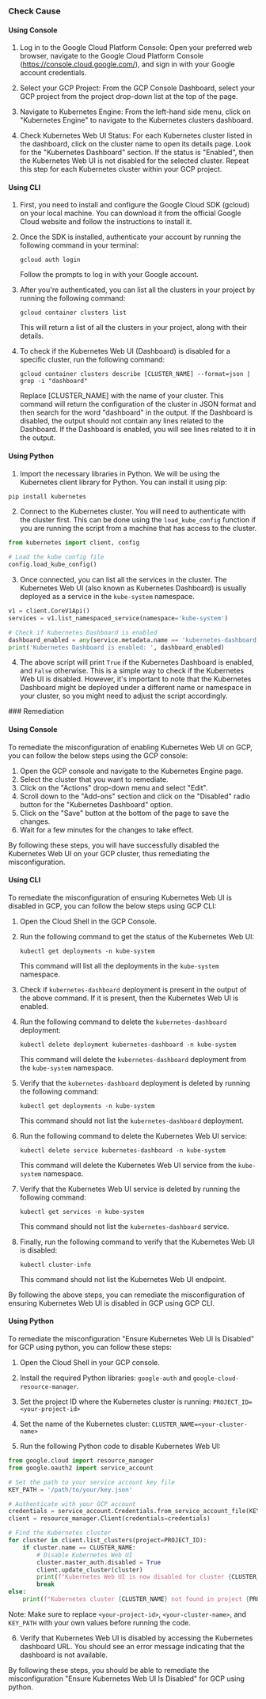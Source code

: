 

<Tabs><Tab title='Cause'>
### Check Cause

#### Using Console

1. Log in to the Google Cloud Platform Console: Open your preferred web browser, navigate to the Google Cloud Platform Console (https://console.cloud.google.com/), and sign in with your Google account credentials.

2. Select your GCP Project: From the GCP Console Dashboard, select your GCP project from the project drop-down list at the top of the page.

3. Navigate to Kubernetes Engine: From the left-hand side menu, click on "Kubernetes Engine" to navigate to the Kubernetes clusters dashboard.

4. Check Kubernetes Web UI Status: For each Kubernetes cluster listed in the dashboard, click on the cluster name to open its details page. Look for the "Kubernetes Dashboard" section. If the status is "Enabled", then the Kubernetes Web UI is not disabled for the selected cluster. Repeat this step for each Kubernetes cluster within your GCP project.

#### Using CLI

1. First, you need to install and configure the Google Cloud SDK (gcloud) on your local machine. You can download it from the official Google Cloud website and follow the instructions to install it.

2. Once the SDK is installed, authenticate your account by running the following command in your terminal:
   ```
   gcloud auth login
   ```
   Follow the prompts to log in with your Google account.

3. After you're authenticated, you can list all the clusters in your project by running the following command:
   ```
   gcloud container clusters list
   ```
   This will return a list of all the clusters in your project, along with their details.

4. To check if the Kubernetes Web UI (Dashboard) is disabled for a specific cluster, run the following command:
   ```
   gcloud container clusters describe [CLUSTER_NAME] --format=json | grep -i "dashboard"
   ```
   Replace [CLUSTER_NAME] with the name of your cluster. This command will return the configuration of the cluster in JSON format and then search for the word "dashboard" in the output. If the Dashboard is disabled, the output should not contain any lines related to the Dashboard. If the Dashboard is enabled, you will see lines related to it in the output.

#### Using Python

1. Import the necessary libraries in Python. We will be using the Kubernetes client library for Python. You can install it using pip:

```python
pip install kubernetes
```

2. Connect to the Kubernetes cluster. You will need to authenticate with the cluster first. This can be done using the `load_kube_config` function if you are running the script from a machine that has access to the cluster.

```python
from kubernetes import client, config

# Load the kube config file
config.load_kube_config()
```

3. Once connected, you can list all the services in the cluster. The Kubernetes Web UI (also known as Kubernetes Dashboard) is usually deployed as a service in the `kube-system` namespace.

```python
v1 = client.CoreV1Api()
services = v1.list_namespaced_service(namespace='kube-system')

# Check if Kubernetes Dashboard is enabled
dashboard_enabled = any(service.metadata.name == 'kubernetes-dashboard' for service in services.items)
print('Kubernetes Dashboard is enabled: ', dashboard_enabled)
```

4. The above script will print `True` if the Kubernetes Dashboard is enabled, and `False` otherwise. This is a simple way to check if the Kubernetes Web UI is disabled. However, it's important to note that the Kubernetes Dashboard might be deployed under a different name or namespace in your cluster, so you might need to adjust the script accordingly.

</Tab>

<Tab title='Remediation'>
### Remediation

#### Using Console

To remediate the misconfiguration of enabling Kubernetes Web UI on GCP, you can follow the below steps using the GCP console:

1. Open the GCP console and navigate to the Kubernetes Engine page.
2. Select the cluster that you want to remediate.
3. Click on the "Actions" drop-down menu and select "Edit".
4. Scroll down to the "Add-ons" section and click on the "Disabled" radio button for the "Kubernetes Dashboard" option.
5. Click on the "Save" button at the bottom of the page to save the changes.
6. Wait for a few minutes for the changes to take effect.

By following these steps, you will have successfully disabled the Kubernetes Web UI on your GCP cluster, thus remediating the misconfiguration.

#### Using CLI

To remediate the misconfiguration of ensuring Kubernetes Web UI is disabled in GCP, you can follow the below steps using GCP CLI:

1. Open the Cloud Shell in the GCP Console.

2. Run the following command to get the status of the Kubernetes Web UI:
   
   ```
   kubectl get deployments -n kube-system
   ```
   
   This command will list all the deployments in the `kube-system` namespace.

3. Check if `kubernetes-dashboard` deployment is present in the output of the above command. If it is present, then the Kubernetes Web UI is enabled.

4. Run the following command to delete the `kubernetes-dashboard` deployment:
   
   ```
   kubectl delete deployment kubernetes-dashboard -n kube-system
   ```
   
   This command will delete the `kubernetes-dashboard` deployment from the `kube-system` namespace.

5. Verify that the `kubernetes-dashboard` deployment is deleted by running the following command:
   
   ```
   kubectl get deployments -n kube-system
   ```
   
   This command should not list the `kubernetes-dashboard` deployment.

6. Run the following command to delete the Kubernetes Web UI service:
   
   ```
   kubectl delete service kubernetes-dashboard -n kube-system
   ```
   
   This command will delete the Kubernetes Web UI service from the `kube-system` namespace.

7. Verify that the Kubernetes Web UI service is deleted by running the following command:
   
   ```
   kubectl get services -n kube-system
   ```
   
   This command should not list the `kubernetes-dashboard` service.

8. Finally, run the following command to verify that the Kubernetes Web UI is disabled:
   
   ```
   kubectl cluster-info
   ```
   
   This command should not list the Kubernetes Web UI endpoint.

By following the above steps, you can remediate the misconfiguration of ensuring Kubernetes Web UI is disabled in GCP using GCP CLI.

#### Using Python

To remediate the misconfiguration "Ensure Kubernetes Web UI Is Disabled" for GCP using python, you can follow these steps:

1. Open the Cloud Shell in your GCP console.

2. Install the required Python libraries: `google-auth` and `google-cloud-resource-manager`.

3. Set the project ID where the Kubernetes cluster is running: `PROJECT_ID=<your-project-id>`

4. Set the name of the Kubernetes cluster: `CLUSTER_NAME=<your-cluster-name>`

5. Run the following Python code to disable Kubernetes Web UI:

```python
from google.cloud import resource_manager
from google.oauth2 import service_account

# Set the path to your service account key file
KEY_PATH = '/path/to/your/key.json'

# Authenticate with your GCP account
credentials = service_account.Credentials.from_service_account_file(KEY_PATH)
client = resource_manager.Client(credentials=credentials)

# Find the Kubernetes cluster
for cluster in client.list_clusters(project=PROJECT_ID):
    if cluster.name == CLUSTER_NAME:
        # Disable Kubernetes Web UI
        cluster.master_auth.disabled = True
        client.update_cluster(cluster)
        print(f"Kubernetes Web UI is now disabled for cluster {CLUSTER_NAME}")
        break
else:
    print(f"Kubernetes cluster {CLUSTER_NAME} not found in project {PROJECT_ID}")
```

Note: Make sure to replace `<your-project-id>`, `<your-cluster-name>`, and `KEY_PATH` with your own values before running the code.

6. Verify that Kubernetes Web UI is disabled by accessing the Kubernetes dashboard URL. You should see an error message indicating that the dashboard is not available.

By following these steps, you should be able to remediate the misconfiguration "Ensure Kubernetes Web UI Is Disabled" for GCP using python.


</Tab>
</Tabs>